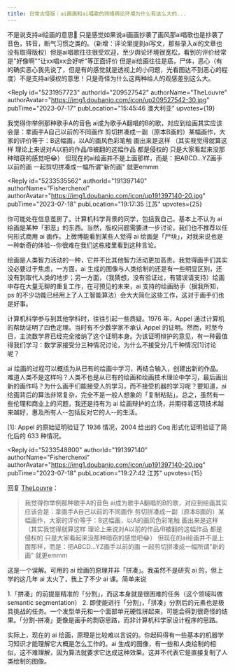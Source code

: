 ```yaml
---
title: 日常古怪版｜ai画画和ai唱歌的网络舆论环境为什么有这么大的...
---
```



<Forum groupName="古怪问题研究中心" groupUrl="https://www.douban.com/group/philosophasters/" archivedAt="2025-05-16T14:27:01.935Z">
  <Post
    id="291813772"
    title="日常古怪版｜ai画画和ai唱歌的网络舆论环境为什么有这么大的..."
    url="https://www.douban.com/group/topic/291813772/?_spm_id=MTMxNzk5NjA3"
    pubTime="2023-07-29"
    highlightUserId="191397140"
  >
不是说支持ai绘画的意思🤔️
只是感觉如果说ai画画抄袭了画风那ai唱歌也是抄袭了音色，转音，断气习惯之类的。（新增：评论里提到ai写文，那些录入ai的文章也没有取得版权）但是ai唱歌往往很受欢迎，至少舆论环境很宽松，看到的评价经常是"好像啊""让xx唱xx会好听"等正面评价
但是ai绘画往往是癌，尸体，恶心（有的确实恶心我先说了，但是有的感觉就是透视上的小问题，光看图达不到恶心的程度）不是支持ai侵权的意思！只是奇怪为什么这两种给人的观感差别这么大。

<Reply
  id="5231957723"
  authorId="209527542"
  authorName="TheLouvre"
  authorAvatar="https://img1.doubanio.com/icon/up209527542-30.jpg"
  pubTime="2023-07-17"
  pubLocation="15:45:46 澳大利亚"
  upvotes={19}
>
我觉得你举例那种歌手A的音色
ai成为歌手A翻唱的B的歌，对应到绘画其实应该会是：拿画手A自己以前的不同画作
剪切拼凑成一副（原本B画的）某幅画作，大家的评价等于：B这幅画，以A的画风色彩笔触
画出来是这样 （其实我觉得就算这样
理论上来说对A以前的作品/B被翻的这幅作品 都是侵权的
只是大家看起来没那种暗窃的感觉吧😂）
但现在的ai绘画并不是上面那样，而是：把ABCD...YZ画手以前的画
一起剪切拼凑成一幅所谓"新的画" 就更emmm
</Reply>

<Reply
  id="5233535562"
  authorId="191397140"
  authorName="Fisherchenxi"
  authorAvatar="https://img1.doubanio.com/icon/up191397140-20.jpg"
  pubTime="2023-07-18"
  pubLocation="19:17:35 江苏"
  upvotes={25}
>
你可能处在信息茧房了。计算机科学背景的同学，包括我自己，基本上不认为 ai
绘画是某种「邪恶」的东西。当然，版权问题需要进一步讨论，我们也不推荐以任何形式商用
ai 画作。上微博能看到某些人觉得 ai
绘画是「尸块」，对我来说也是一种新奇的体验\--你很难在我们这栋楼里看到这种言论。

绘画是人类智力活动的一种，它并不比其他智力活动更加高贵。我觉得画手们其实没必要过于焦虑，一方面，ai
生成的图像与人类绘制的还是有一些明显区别，还没有到取代人类的地步；另一方面，（我猜想，没有验证过，有错误请支持）绘画中存在大量无聊的重复工作，在可预见的未来，ai
支持的绘画助手（据我所知，ps
的不少功能已经用上了人工智能算法）会大大简化这些工作，这对于画手们也是好事。

计算机科学参与到其他学科时，往往引起一些质疑。1976 年，Appel
通过计算机的帮助证明了四色定理。当时有不少数学家不承认 Appel
的证明。然而，时至今日，主流数学界已经完全接纳了这个证明本身。为该证明辩护的意见，有一种最值得我们学习：数学家接受分三种情况讨论，为什么不接受分几千种情况\[1\]讨论呢？

ai
绘画的过程可以概括为从已有的绘画中学习，再结合输入，创建出新的作品。难道人类不是这样吗？人类不也是从已有的绘画和绘画技术理论中学习，最后画出新的画作吗？为什么画手们能接受人的学习，而不接受机器的学习呢？要知道，ai
绘画背后的算法非常复杂，完全不是一般人想象的「复制粘贴」。总之，虽然有一些伦理和商业上的问题，我还是持有为
ai
绘画辩护的立场，并期待着这项技术越来越好，惠及所有人\--包括反对它的人\--的生活。

\[1\]: Appel 的原始证明验证了 1936 情况，2004 给出的 Coq
形式化证明验证了简化后的 633 种情况。
</Reply>

<Reply
  id="5233548800"
  authorId="191397140"
  authorName="Fisherchenxi"
  authorAvatar="https://img1.doubanio.com/icon/up191397140-20.jpg"
  pubTime="2023-07-18"
  pubLocation="19:27:42 江苏"
  upvotes={15}
>
回复 [TheLouvre](https://www.douban.com/people/209527542/)：
 > 我觉得你举例那种歌手A的音色
> ai成为歌手A翻唱的B的歌，对应到绘画其实应该会是：拿画手A自己以前的不同画作
> 剪切拼凑成一副（原本B画的）某幅画作，大家的评价等于：B这幅画，以A的画风色彩笔触
> 画出来是这样 （其实我觉得就算这样
> 理论上来说对A以前的作品/B被翻的这幅作品 都是侵权的
> 只是大家看起来没那种暗窃的感觉吧😂）
> 但现在的ai绘画并不是上面那样，而是：把ABCD...YZ画手以前的画
> 一起剪切拼凑成一幅所谓"新的画" 就更emmm

这是一个误解。可用的 ai 绘画的原理并非「拼凑」。我虽然不是研究 ai
的，但上学的这几年 ai 太火了，我上了不少 ai 课。简单来说

1.「拼凑」的前提是精准的「分割」，而这本身就是很困难的任务（这个领域叫做
semantic segmentation） 2.
即使能进行「分割」，「拼凑」分割后的元素也是极具挑战的任务。一个发型单元和一个面部单元硬性拼起来，可能会得到很奇怪的结果。「分割-拼凑」更像是画手的剽窃思路，而非计算机科学家设计程序的思路。

实际上，现在的 ai
绘画，原理是比较难以言说的。你起码得有一些基本的机器学习知识才能理解它大概是怎么工作的。ai
生成的图像，有一些和人类绘制的相似，这不难理解，因为算法就要求它达成这种效果。这并不代表它是直接复制了人类绘制的图像。
</Reply>
  </Post>
</Forum>
